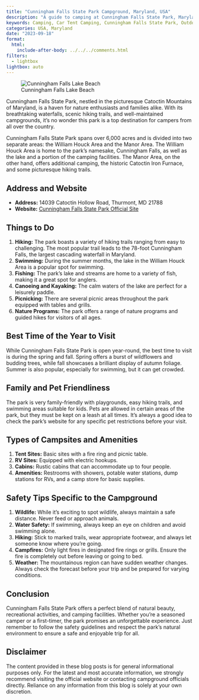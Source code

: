 ```yaml
---
title: "Cunningham Falls State Park Campground, Maryland, USA"
description: "A guide to camping at Cunningham Falls State Park, Maryland, USA."
keywords: Camping, Car Tent Camping, Cunningham Falls State Park, Outdoor Things To Do
categories: USA, Maryland
date: "2023-09-18"
format:
  html:
    include-after-body: ../../../comments.html
filters: 
  - lightbox
lightbox: auto
---
```


![Cunningham Falls Lake Beach](https://beentheredonethatwithkids.com/wp-content/uploads/2020/07/Cunningham-Falls-3-2048x1536.jpg){fig-alt="Cunningham Falls Lake Beach
" .preivew-image}

Cunningham Falls State Park, nestled in the picturesque Catoctin Mountains of Maryland, is a haven for nature enthusiasts and families alike. With its breathtaking waterfalls, scenic hiking trails, and well-maintained campgrounds, it's no wonder this park is a top destination for campers from all over the country.

Cunningham Falls State Park spans over 6,000 acres and is divided into two separate areas: the William Houck Area and the Manor Area. The William Houck Area is home to the park's namesake, Cunningham Falls, as well as the lake and a portion of the camping facilities. The Manor Area, on the other hand, offers additional camping, the historic Catoctin Iron Furnace, and some picturesque hiking trails.

## Address and Website
- **Address:**  14039 Catoctin Hollow Road, Thurmont, MD 21788   
- **Website:**  [Cunningham Falls State Park Official Site](https://dnr.maryland.gov/publiclands/Pages/western/cunningham.aspx)  

## Things to Do

1. **Hiking:**  The park boasts a variety of hiking trails ranging from easy to challenging. The most popular trail leads to the 78-foot Cunningham Falls, the largest cascading waterfall in Maryland.   
2. **Swimming:**  During the summer months, the lake in the William Houck Area is a popular spot for swimming.   
3. **Fishing:**  The park's lake and streams are home to a variety of fish, making it a great spot for anglers.   
4. **Canoeing and Kayaking:**  The calm waters of the lake are perfect for a leisurely paddle.   
5. **Picnicking:**  There are several picnic areas throughout the park equipped with tables and grills.   
6. **Nature Programs:**  The park offers a range of nature programs and guided hikes for visitors of all ages.  

## Best Time of the Year to Visit

While Cunningham Falls State Park is open year-round, the best time to visit is during the spring and fall. Spring offers a burst of wildflowers and budding trees, while fall showcases a brilliant display of autumn foliage. Summer is also popular, especially for swimming, but it can get crowded.

## Family and Pet Friendliness

The park is very family-friendly with playgrounds, easy hiking trails, and swimming areas suitable for kids. Pets are allowed in certain areas of the park, but they must be kept on a leash at all times. It's always a good idea to check the park's website for any specific pet restrictions before your visit.

## Types of Campsites and Amenities

1. **Tent Sites:**  Basic sites with a fire ring and picnic table.   
2. **RV Sites:**  Equipped with electric hookups.   
3. **Cabins:**  Rustic cabins that can accommodate up to four people.   
4. **Amenities:**  Restrooms with showers, potable water stations, dump stations for RVs, and a camp store for basic supplies.  

## Safety Tips Specific to the Campground

1. **Wildlife:**  While it's exciting to spot wildlife, always maintain a safe distance. Never feed or approach animals.   
2. **Water Safety:**  If swimming, always keep an eye on children and avoid swimming alone.   
3. **Hiking:**  Stick to marked trails, wear appropriate footwear, and always let someone know where you're going.   
4. **Campfires:**  Only light fires in designated fire rings or grills. Ensure the fire is completely out before leaving or going to bed.   
5. **Weather:**  The mountainous region can have sudden weather changes. Always check the forecast before your trip and be prepared for varying conditions.  

## Conclusion

Cunningham Falls State Park offers a perfect blend of natural beauty, recreational activities, and camping facilities. Whether you're a seasoned camper or a first-timer, the park promises an unforgettable experience. Just remember to follow the safety guidelines and respect the park's natural environment to ensure a safe and enjoyable trip for all.


::: callout-important
## Disclaimer
The content provided in these blog posts is for general informational purposes only. For the latest and most accurate information, we strongly recommend visiting the official website or contacting campground officials directly. Reliance on any information from this blog is solely at your own discretion.
:::
